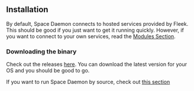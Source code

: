 ## Installation

By default, Space Daemon connects to hosted services provided by Fleek. This should be good if you just want to get it running quickly. However, if you want to connect to your own services, read the [Modules Section](https://github.com/FleekHQ/space-daemon#Modules).

### Downloading the binary

Check out the releases [here](https://github.com/FleekHQ/space-daemon/releases/tag). You can download the latest version for your OS and you should be good to go.

If you want to run Space Daemon by source, check out [this section](https://github.com/FleekHQ/space-daemon#Running)